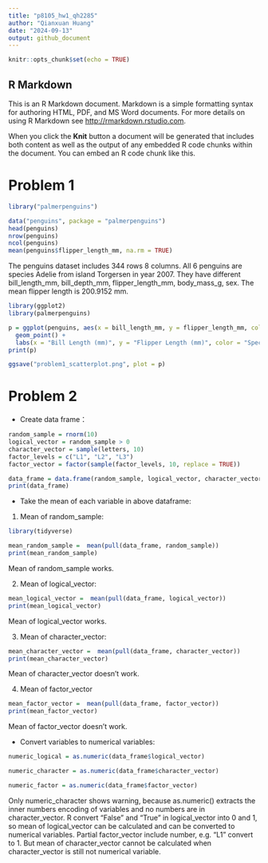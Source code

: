 ```yaml
---
title: "p8105_hw1_qh2285"
author: "Qianxuan Huang"
date: "2024-09-13"
output: github_document
---
```


```r
knitr::opts_chunk$set(echo = TRUE)
```

## R Markdown

This is an R Markdown document. Markdown is a simple formatting syntax for authoring HTML, PDF, and MS Word documents. For more details on using R Markdown see <http://rmarkdown.rstudio.com>.

When you click the **Knit** button a document will be generated that includes both content as well as the output of any embedded R code chunks within the document. You can embed an R code chunk like this.



# Problem 1
```r
library("palmerpenguins")
```

```r
data("penguins", package = "palmerpenguins")
head(penguins)
nrow(penguins)
ncol(penguins)
mean(penguins$flipper_length_mm, na.rm = TRUE)
```
The penguins dataset includes 344 rows 8 columns. All 6 penguins are species Adelie from island Torgersen in year 2007. They have different bill_length_mm, bill_depth_mm, flipper_length_mm, body_mass_g, sex. The mean flipper length is 200.9152 mm.

```r
library(ggplot2)
library(palmerpenguins)

p = ggplot(penguins, aes(x = bill_length_mm, y = flipper_length_mm, color = species)) +
  geom_point() +
  labs(x = "Bill Length (mm)", y = "Flipper Length (mm)", color = "Species") 
print(p)

ggsave("problem1_scatterplot.png", plot = p)
```

# Problem 2

* Create data frame：
```r
random_sample = rnorm(10)
logical_vector = random_sample > 0
character_vector = sample(letters, 10)
factor_levels = c("L1", "L2", "L3")
factor_vector = factor(sample(factor_levels, 10, replace = TRUE))

data_frame = data.frame(random_sample, logical_vector, character_vector, factor_vector)
print(data_frame)
```

* Take the mean of each variable in above dataframe:

1. Mean of random_sample:
```r
library(tidyverse)

mean_random_sample =  mean(pull(data_frame, random_sample))
print(mean_random_sample)

```
Mean of random_sample works.

2. Mean of logical_vector:
```r

mean_logical_vector =  mean(pull(data_frame, logical_vector))
print(mean_logical_vector)

```
Mean of logical_vector works.

3. Mean of character_vector:
```r

mean_character_vector =  mean(pull(data_frame, character_vector))
print(mean_character_vector)

```
Mean of character_vector doesn't work.

4. Mean of factor_vector
```r

mean_factor_vector =  mean(pull(data_frame, factor_vector))
print(mean_factor_vector)

```
Mean of factor_vector doesn't work.


* Convert variables to numerical variables: 
```r
numeric_logical = as.numeric(data_frame$logical_vector)

numeric_character = as.numeric(data_frame$character_vector)

numeric_factor = as.numeric(data_frame$factor_vector)
```
Only numeric_character shows warning, because as.numeric() extracts the inner numbers encoding of variables and no numbers are in character_vector.
R convert "False" and "True" in logical_vector into 0 and 1, so mean of logical_vector can be calculated and can be converted to numerical variables.
Partial factor_vector include number, e.g. "L1" convert to 1. But mean of character_vector cannot be calculated when character_vector is still not numerical variable.
